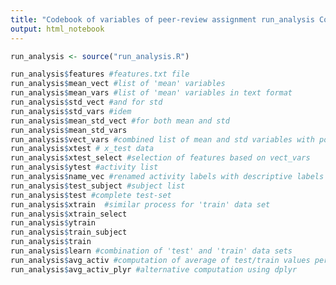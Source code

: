 ```yaml
---
title: "Codebook of variables of peer-review assignment run_analysis Coursera Data Science by AJ"
output: html_notebook
---
```



```r
run_analysis <- source("run_analysis.R") 

run_analysis$features #features.txt file
run_analysis$mean_vect #list of 'mean' variables
run_analysis$mean_vars #list of 'mean' variables in text format
run_analysis$std_vect #and for std
run_analysis$std_vars #idem
run_analysis$mean_std_vect #for both mean and std
run_analysis$mean_std_vars 
run_analysis$vect_vars #combined list of mean and std variables with position in 561 feature vector
run_analysis$xtest # x_test data
run_analysis$xtest_select #selection of features based on vect_vars
run_analysis$ytest #activity list 
run_analysis$name_vec #renamed activity labels with descriptive labels
run_analysis$test_subject #subject list
run_analysis$test #complete test-set
run_analysis$xtrain  #similar process for 'train' data set
run_analysis$xtrain_select 
run_analysis$ytrain 
run_analysis$train_subject 
run_analysis$train 
run_analysis$learn #combination of 'test' and 'train' data sets
run_analysis$avg_activ #computation of average of test/train values per subject per activity 
run_analysis$avg_activ_plyr #alternative computation using dplyr
```


